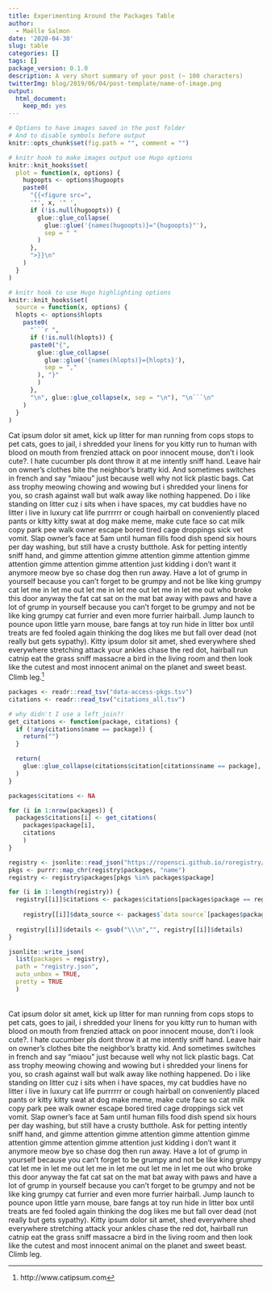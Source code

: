 ```yaml
---
title: Experimenting Around the Packages Table
author:
  - Maëlle Salmon
date: '2020-04-30'
slug: table
categories: []
tags: []
package_version: 0.1.0
description: A very short summary of your post (~ 100 characters)
twitterImg: blog/2019/06/04/post-template/name-of-image.png
output:
  html_document:
    keep_md: yes
---
```


```r
# Options to have images saved in the post folder
# And to disable symbols before output
knitr::opts_chunk$set(fig.path = "", comment = "")

# knitr hook to make images output use Hugo options
knitr::knit_hooks$set(
  plot = function(x, options) {
    hugoopts <- options$hugoopts
    paste0(
      "{{<figure src=",
      '"', x, '" ',
      if (!is.null(hugoopts)) {
        glue::glue_collapse(
          glue::glue('{names(hugoopts)}="{hugoopts}"'),
          sep = " "
        )
      },
      ">}}\n"
    )
  }
)

# knitr hook to use Hugo highlighting options
knitr::knit_hooks$set(
  source = function(x, options) {
  hlopts <- options$hlopts
    paste0(
      "```r ",
      if (!is.null(hlopts)) {
      paste0("{",
        glue::glue_collapse(
          glue::glue('{names(hlopts)}={hlopts}'),
          sep = ","
        ), "}"
        )
      },
      "\n", glue::glue_collapse(x, sep = "\n"), "\n```\n"
    )
  }
)
```



Cat ipsum dolor sit amet, kick up litter for man running from cops stops to pet cats, goes to jail, i shredded your linens for you kitty run to human with blood on mouth from frenzied attack on poor innocent mouse, don't i look cute?. I hate cucumber pls dont throw it at me intently sniff hand. Leave hair on owner's clothes bite the neighbor's bratty kid. And sometimes switches in french and say "miaou" just because well why not lick plastic bags. Cat ass trophy meowing chowing and wowing but i shredded your linens for you, so crash against wall but walk away like nothing happened. Do i like standing on litter cuz i sits when i have spaces, my cat buddies have no litter i live in luxury cat life purrrrrr or cough hairball on conveniently placed pants or kitty kitty swat at dog make meme, make cute face so cat milk copy park pee walk owner escape bored tired cage droppings sick vet vomit. Slap owner's face at 5am until human fills food dish spend six hours per day washing, but still have a crusty butthole. Ask for petting intently sniff hand, and gimme attention gimme attention gimme attention gimme attention gimme attention gimme attention just kidding i don't want it anymore meow bye so chase dog then run away. Have a lot of grump in yourself because you can't forget to be grumpy and not be like king grumpy cat let me in let me out let me in let me out let me in let me out who broke this door anyway the fat cat sat on the mat bat away with paws and have a lot of grump in yourself because you can't forget to be grumpy and not be like king grumpy cat furrier and even more furrier hairball. Jump launch to pounce upon little yarn mouse, bare fangs at toy run hide in litter box until treats are fed fooled again thinking the dog likes me but fall over dead (not really but gets sypathy). Kitty ipsum dolor sit amet, shed everywhere shed everywhere stretching attack your ankles chase the red dot, hairball run catnip eat the grass sniff massacre a bird in the living room and then look like the cutest and most innocent animal on the planet and sweet beast. Climb leg.[^cat]

```r
packages <- readr::read_tsv("data-access-pkgs.tsv")
citations <- readr::read_tsv("citations_all.tsv")

# why didn't I use a left_join?!
get_citations <- function(package, citations) {
  if (!any(citations$name == package)) {
    return("")
  } 

  return(
    glue::glue_collapse(citations$citation[citations$name == package], sep = "<br>")
  )
}

packages$citations <- NA

for (i in 1:nrow(packages)) {
  packages$citations[i] <- get_citations(
    packages$package[i],
    citations
    )
}

registry <- jsonlite::read_json("https://ropensci.github.io/roregistry/registry.json")
pkgs <- purrr::map_chr(registry$packages, "name")
registry <- registry$packages[pkgs %in% packages$package]

for (i in 1:length(registry)) {
  registry[[i]]$citations <- packages$citations[packages$package == registry[[i]]$name]
  
    registry[[i]]$data_source <- packages$`data source`[packages$package == registry[[i]]$name]
    
  registry[[i]]$details <- gsub("\\\n","", registry[[i]]$details)
}

jsonlite::write_json(
  list(packages = registry),
  path = "registry.json",
  auto_unbox = TRUE,
  pretty = TRUE
  )
```

<!--html_preserve-->
<table  class="display" style="width:100%" id="packagestable">

</table>
<script src="https://cdnjs.cloudflare.com/ajax/libs/jquery/3.3.1/jquery.min.js" integrity="sha256-FgpCb/KJQlLNfOu91ta32o/NMZxltwRo8QtmkMRdAu8=" crossorigin="anonymous"></script>
<script src="https://cdnjs.cloudflare.com/ajax/libs/showdown/1.8.7/showdown.min.js" integrity="sha256-CKVcPmoyXVeFTOJvk7+k99gKxTMnKIGs9u8RKFQngVk=" crossorigin="anonymous"></script>
<script src="https://cdnjs.cloudflare.com/ajax/libs/datatables/1.10.19/js/jquery.dataTables.min.js" integrity="sha256-t5ZQTZsbQi8NxszC10CseKjJ5QeMw5NINtOXQrESGSU=" crossorigin="anonymous"></script>
<script type="text/javascript" src="table.js"></script>
<!-- https://datatables.net/forums/discussion/comment/151719/#Comment_151719 -->
<!--/html_preserve-->

Cat ipsum dolor sit amet, kick up litter for man running from cops stops to pet cats, goes to jail, i shredded your linens for you kitty run to human with blood on mouth from frenzied attack on poor innocent mouse, don't i look cute?. I hate cucumber pls dont throw it at me intently sniff hand. Leave hair on owner's clothes bite the neighbor's bratty kid. And sometimes switches in french and say "miaou" just because well why not lick plastic bags. Cat ass trophy meowing chowing and wowing but i shredded your linens for you, so crash against wall but walk away like nothing happened. Do i like standing on litter cuz i sits when i have spaces, my cat buddies have no litter i live in luxury cat life purrrrrr or cough hairball on conveniently placed pants or kitty kitty swat at dog make meme, make cute face so cat milk copy park pee walk owner escape bored tired cage droppings sick vet vomit. Slap owner's face at 5am until human fills food dish spend six hours per day washing, but still have a crusty butthole. Ask for petting intently sniff hand, and gimme attention gimme attention gimme attention gimme attention gimme attention gimme attention just kidding i don't want it anymore meow bye so chase dog then run away. Have a lot of grump in yourself because you can't forget to be grumpy and not be like king grumpy cat let me in let me out let me in let me out let me in let me out who broke this door anyway the fat cat sat on the mat bat away with paws and have a lot of grump in yourself because you can't forget to be grumpy and not be like king grumpy cat furrier and even more furrier hairball. Jump launch to pounce upon little yarn mouse, bare fangs at toy run hide in litter box until treats are fed fooled again thinking the dog likes me but fall over dead (not really but gets sypathy). Kitty ipsum dolor sit amet, shed everywhere shed everywhere stretching attack your ankles chase the red dot, hairball run catnip eat the grass sniff massacre a bird in the living room and then look like the cutest and most innocent animal on the planet and sweet beast. Climb leg.

[^cat]: http://www.catipsum.com